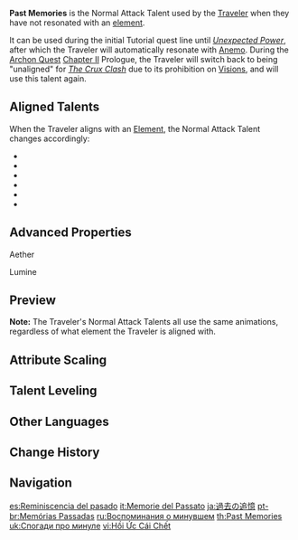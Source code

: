 {{Talent Infobox
|character     = Traveler (Unaligned)
|type          = Normal Attack
|image         = Talent Past Memories.png
|info          = '''Normal Attack'''<br>Performs up to 5 rapid strikes.<br><br>'''Charged Attack'''<br>Consumes a certain amount of Stamina to unleash 2 rapid sword strikes.<br><br>'''Plunging Attack'''<br>Plunges from mid-air to strike the ground below, damaging opponents along the path and dealing [[AoE]] DMG upon impact.
|hit1          = 44.5–87.9%
|hit2          = 43.4–85.9%
|hit3          = 53.0–105%
|hit4          = 58.3–115%
|hit5          = 70.8–140%
|charged       = Aether: 55.9–118%+60.7–128%<br>Lumine: 55.9–118%+72.2–153%
|chargedStamina= 20
|plunge        = 63.9–126%
|plungeLow     = 128–252%
|plungeHigh    = 160–315%
|scale_att1    = ATK
}}
'''Past Memories''' is the Normal Attack Talent used by the [[Traveler]] when they have not resonated with an [[element]].

It can be used during the initial Tutorial quest line until ''[[Unexpected Power]]'', after which the Traveler will automatically resonate with [[Anemo]]. During the [[Archon Quest]] [[Chapter II]] Prologue, the Traveler will switch back to being "unaligned" for ''[[The Crux Clash (Quest)|The Crux Clash]]'' due to its prohibition on [[Vision]]s, and will use this talent again.

==Aligned Talents==
When the Traveler aligns with an [[Element]], the Normal Attack Talent changes accordingly:
*{{Talent|Foreign Ironwind|nobr=1}}
*{{Talent|Foreign Rockblade|nobr=1}}
*{{Talent|Foreign Thundershock|nobr=1}}
*{{Talent|Foreign Fieldcleaver|nobr=1}}
*{{Talent|Foreign Stream|nobr=1}}
*{{Talent|Foreign Blaze|nobr=1}}

==Advanced Properties==
;Aether
{{Advanced Properties
|title   = Normal Attack 1-Hit
|gu      = 1U
|icdtag  = Normal Attack
|icdtype = 2.5s/3 Hits
|poise   = 41.4
|impulse = 3

|title2   = Normal Attack 2-Hit
|gu2      = 1U
|icdtag2  = Normal Attack
|icdtype2 = 2.5s/3 Hits
|poise2   = 43.2
|impulse2 = 3

|title3   = Normal Attack 3-Hit
|gu3      = 1U
|icdtag3  = Normal Attack
|icdtype3 = 2.5s/3 Hits
|poise3   = 53.1
|impulse3 = 3

|title4   = Normal Attack 4-Hit
|gu4      = 1U
|icdtag4  = Normal Attack
|icdtype4 = 2.5s/3 Hits
|poise4   = 57.6
|impulse4 = 3

|title5   = Normal Attack 5-Hit
|gu5      = 1U
|icdtag5  = Normal Attack
|icdtype5 = 2.5s/3 Hits
|poise5   = 70.2
|impulse5 = 6

|title6   = Charged Attack 1-Hit
|gu6      = 1U
|icdtag6  = Normal Attack
|icdtype6 = 2.5s/3 Hits
|poise6   = 50.6
|impulse6 = 2

|title7   = Charged Attack 2-Hit
|gu7      = 1U
|icdtag7  = Normal Attack
|icdtype7 = 2.5s/3 Hits
|poise7   = 50.6
|impulse7 = 6

|title8   = Plunging Attack Collision
|gu8      = 0U
|icdtag8  = none
|poise8   = 25
|impulse8 = 2

|title9   = Low Plunge
|gu9      = 1U
|icdtag9  = none
|poise9   = 100
|impulse9 = 4
|blunt9   = 1

|title10   = High Plunge
|gu10      = 1U
|icdtag10  = none
|poise10   = 150
|impulse10 = 7
|blunt10   = 1
}}

;Lumine
{{Advanced Properties
|title   = Normal Attack 1-Hit
|gu      = 1U
|icdtag  = Normal Attack
|icdtype = 2.5s/3 Hits
|poise   = 40.5
|impulse = 3

|title2   = Normal Attack 2-Hit
|gu2      = 1U
|icdtag2  = Normal Attack
|icdtype2 = 2.5s/3 Hits
|poise2   = 39.6
|impulse2 = 3

|title3   = Normal Attack 3-Hit
|gu3      = 1U
|icdtag3  = Normal Attack
|icdtype3 = 2.5s/3 Hits
|poise3   = 48.6
|impulse3 = 3

|title4   = Normal Attack 4-Hit
|gu4      = 1U
|icdtag4  = Normal Attack
|icdtype4 = 2.5s/3 Hits
|poise4   = 54
|impulse4 = 3

|title5   = Normal Attack 5-Hit
|gu5      = 1U
|icdtag5  = Normal Attack
|icdtype5 = 2.5s/3 Hits
|poise5   = 64.8
|impulse5 = 6

|title6   = Charged Attack 1-Hit
|gu6      = 1U
|icdtag6  = Normal Attack
|icdtype6 = 2.5s/3 Hits
|poise6   = 50.6
|impulse6 = 2

|title7   = Charged Attack 2-Hit
|gu7      = 1U
|icdtag7  = Normal Attack
|icdtype7 = 2.5s/3 Hits
|poise7   = 50.6
|impulse7 = 6

|title8   = Plunging Attack Collision
|gu8      = 0U
|icdtag8  = none
|poise8   = 25
|impulse8 = 2

|title9   = Low Plunge
|gu9      = 1U
|icdtag9  = none
|poise9   = 100
|impulse9 = 4
|blunt9   = 1

|title10   = High Plunge
|gu10      = 1U
|icdtag10  = none
|poise10   = 150
|impulse10 = 7
|blunt10   = 1
}}

==Preview==
'''Note:''' The Traveler's Normal Attack Talents all use the same animations, regardless of what element the Traveler is aligned with.
{{Preview
|file1=Aether Normal Preview
|caption1=Normal Attack (Aether)

|file2=Aether Charged Preview
|caption2=Charged Attack (Aether)

|file3=Aether Plunging Preview
|caption3=Plunging Attack (Aether)

|file4=Lumine Normal Preview
|caption4=Normal Attack (Lumine)

|file5=Lumine Charged Preview
|caption5=Charged Attack (Lumine)

|file6=Lumine Plunging Preview
|caption6=Plunging Attack (Lumine)
}}

==Attribute Scaling==
{{Past Memories}}

==Talent Leveling==
{{Talent Upgrade|Mondstadt}}

==Other Languages==
{{Other Languages
|en      = Past Memories
|zhs     = 故去的追忆
|zhs_rm  = Gùqù de Zhuīyì
|zht     = 故去的追憶
|zht_rm  = Gùqù de Zhuīyì
|zh_tl   = Recollection of the Past
|ja      = 過去の追憶
|ja_rm   = Kako no Tsuioku
|ja_tl   = Recollection of the Past
|ko      = 잊혀진 추억
|ko_tl   = Forgotten Memory
|es      = Reminiscencia del pasado
|es_tl   = Reminiscence of the Past
|fr      = Mémoire du passé
|fr_tl   = Memory of the Past
|ru      = Воспоминания о минувшем
|ru_tl   = Memories of the Past
|th      = Past Memories
|vi      = Hồi Ức Cái Chết
|vi_tl   = Recollection of Death
|de      = Rückbesinnung
|de_tl   = Recollection
|id      = Past Memories
|pt      = Memórias Passadas
|pt_tl   = Past Memories
|tr      = Eski Hatıralar
|tr_tl   = Old Memories
|it      = Memorie del passato
|it_tl   = Memories of the Past
}}

==Change History==
{{Change History|1.0}}
<!--
==References==
{{Reflist}}
-->
==Navigation==
{{Talent Navbox|Traveler (Unaligned)}}

[[es:Reminiscencia del pasado]]
[[it:Memorie del Passato]]
[[ja:過去の追憶]]
[[pt-br:Memórias Passadas]]
[[ru:Воспоминания о минувшем]]
[[th:Past Memories]]
[[uk:Спогади про минуле]]
[[vi:Hồi Ức Cái Chết]]